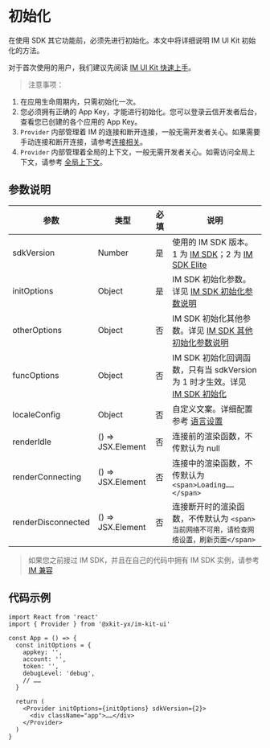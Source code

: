 
<Meta title="IM UI Kit/初始化" />

# 初始化

在使用 SDK 其它功能前，必须先进行初始化。本文中将详细说明 IM UI Kit 初始化的方法。

对于首次使用的用户，我们建议先阅读 [IM UI Kit 快速上手](?path=/docs/im-ui-kit-快速上手--page)。

> 注意事项：

1. 在应用生命周期内，只需初始化一次。
2. 您必须拥有正确的 App Key，才能进行初始化。您可以登录云信开发者后台，查看您已创建的各个应用的 App Key。
3. `Provider` 内部管理着 IM 的连接和断开连接，一般无需开发者关心。如果需要手动连接和断开连接，请参考[连接相关](?path=/docs/im-ui-kit-连接相关--page)。
4. `Provider` 内部管理着全局的上下文，一般无需开发者关心。如需访问全局上下文，请参考 [全局上下文](?path=/docs/im-ui-kit-全局上下文--page)。

## 参数说明

| 参数               | 类型              | 必填 | 说明                                                                                                                                                                                                    |
| ------------------ | ----------------- | ---- | ------------------------------------------------------------------------------------------------------------------------------------------------------------------------------------------------------- |
| sdkVersion         | Number            | 是   | 使用的 IM SDK 版本。1 为 [IM SDK](https://doc.yunxin.163.com/docs/TM5MzM5Njk/DU1MTQxNDU?platformId=60179)；2 为 [IM SDK Elite](https://doc.yunxin.163.com/docs/TM5MzM5Njk/DY0MzYxNDc?platformId=120901) |
| initOptions        | Object            | 是   | IM SDK 初始化参数。详见 [IM SDK 初始化参数说明](https://doc.yunxin.163.com/docs/interface/IM_WEB_ELITE/nim/modules/NIMInterface.html#NIMInitializeOptions)                                              |
| otherOptions       | Object            | 否   | IM SDK 初始化其他参数。详见 [IM SDK 其他初始化参数说明](https://doc.yunxin.163.com/docs/interface/IM_WEB_ELITE/nim/modules/NIMInterface.html#NIMOtherOptions)                                           |
| funcOptions        | Object            | 否   | IM SDK 初始化回调函数，只有当 sdkVersion 为 1 时才生效。详见 [IM SDK 初始化](https://doc.yunxin.163.com/docs/TM5MzM5Njk/zE0NDY4Njc?platformId=60179)                                                    |
| localeConfig       | Object            | 否   | 自定义文案。详细配置参考 [语言设置](?path=/docs/im-ui-kit-语言设置--page)                                                                                                                               |
| renderIdle         | () => JSX.Element | 否   | 连接前的渲染函数，不传默认为 null                                                                                                                                                                       |
| renderConnecting   | () => JSX.Element | 否   | 连接中的渲染函数，不传默认为 `<span>Loading……</span>`                                                                                                                                                   |
| renderDisconnected | () => JSX.Element | 否   | 连接断开时的渲染函数，不传默认为 `<span>当前网络不可用，请检查网络设置，刷新页面</span>`                                                                                                                |

> 如果您之前接过 IM SDK，并且在自己的代码中拥有 IM SDK 实例，请参考 [IM 兼容](?path=/docs/im-ui-kit-im-兼容--page)

## 代码示例

```tsx
import React from 'react'
import { Provider } from '@xkit-yx/im-kit-ui'

const App = () => {
  const initOptions = {
    appkey: '',
    account: '',
    token: '',
    debugLevel: 'debug',
    // ……
  }

  return (
    <Provider initOptions={initOptions} sdkVersion={2}>
      <div className="app">……</div>
    </Provider>
  )
}
```
